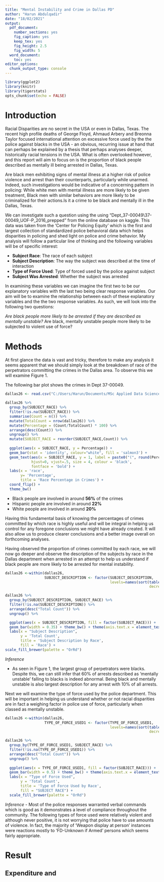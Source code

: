 ---
title: "Mental Instability and Crime in Dallas PD"
author: "Harun Abdulqadir"
date: "18/02/2021"
output:
  pdf_document: 
    number_sections: yes
    fig_caption: yes
    keep_tex: yes
    fig_height: 2.5
    fig_width: 5
  word_document:
    toc: yes
editor_options: 
  chunk_output_type: console
---

```{r setup, include=FALSE}
library(ggplot2)
library(knitr)
library(tigerstats)
opts_chunk$set(echo = FALSE)
```

# Introduction

Racial Disparities are no secret in the USA or even in Dallas, Texas. The recent high profile deaths of George Floyd, Ahmaud Arbery and Breonna Taylor focused international attention on excessive force used by the the police against blacks in the USA - an obvious, recurring issue at hand that can perhaps be explained by a thesis that perhaps analyses deeper, historically racial tensions in the USA. What is often overlooked however, and this report will aim to focus on is the proportion of black people described as mentally ill being arrested in Dallas, Texas.

Are black men exhibiting signs of mental illness at a higher risk of police violence and arrest than their counterparts, particularly while unarmed. Indeed, such investigations would be indicative of a concerning pattern in policing: While white men with mental illness are more likely to be given treatment, Black men with similar behaviors are more likely to be criminalized for their actions.Is it a crime to be black and mentally ill in the Dallas, Texas.

We can investigate such a question using the using "Dept_37-00049\\37-00049_UOF-P_2016_prepped" from the online database on kaggle. This data was taken from the 'Center for Policing Equity' which is the first and largest collection of standardized police behavioral data which helps disparities in policing and shed light on police and crime behavior. My analysis will follow a particular line of thinking and the following variables will be of specific interest:

-   **Subject Race**: The race of each subject
-   **Subject Description**: The way the subject was described at the time of interaction
-   **Type of Force Used**: Type of forced used by the police against subject
-   **Subject Was  Arrested**: Whether the subject was arrested


In examining these variables we can imagine the first two to be our explanatory variables with the last two being clear response variables. Our aim will be to examine the relationship between each of these explanatory variables and the the two response variables. As such, we will look into the following two questions:

*Are black people more likely to be arrested if they are described as mentally unstable?
*Are black, mentally unstable people more likely to be subjected to violent use of force?

\newpage

# Methods

At first glance the data is vast and tricky, therefore to make any analysis it seems apparent that we should simply look at the breakdown of race of the perpetrators committing the crimes in the Dallas area. To observe this we will examine Figure 1.

The following bar plot shows the crimes in Dept 37-00049.

```{r echo=FALSE, paged.print=TRUE, fig.align='left', fig.height=6, fig.width=7}
dallas26 <- read.csv("C:/Users/Harun/Documents/MSc Applied Data Science/MA304 - Exploratory Data Analysis and Data Visualisation/37-00049_UOF-P_2016_prepped.csv", header=TRUE)

dallas26 %>%
  group_by(SUBJECT_RACE) %>%
  filter(!is.na(SUBJECT_RACE)) %>%
  summarise(Count = n()) %>%
  mutate(TotalCount = nrow(dallas26)) %>%
  mutate(Percentage = (Count/TotalCount) * 100) %>%
  arrange(desc(Count)) %>%
  ungroup() %>%
  mutate(SUBJECT_RACE = reorder(SUBJECT_RACE,Count)) %>%
  
  ggplot(aes(x = SUBJECT_RACE, y = Percentage)) +
  geom_bar(stat = 'identity', colour="white", fill = 'salmon3') +
  geom_text(aes(x = SUBJECT_RACE, y = 1, label = paste0("(", round(Percentage, 2)," % )", sep="")),
            hjust=0, vjust=.5, size = 4, colour = 'black', 
            fontface = 'bold') +
  labs(x = 'race',
       y= 'Percentage',
       title = 'Race Percentage in Crimes') +
  coord_flip() + 
  theme_bw()
```

-   Black people are involved in around **56%** of the crimes
-   Hispanic people are involved in around **22%**
-   White people are involved in around **20%**

Having this fundamental basis of knowing the percentages of crimes committed by which race is highly useful and will be integral in helping us control for any foregone conclusions we might have already created. It will also allow us to produce clearer conclusions and a better image overall on forthcoming analyses.

\nextpage

Having observed the proportion of crimes committed by each race, we will now go deeper and observe the description of the subjects by race in the Dallas department when arrested in an attempt to help us understand if black people are more likely to be arrested for mental instability.


```{r fig.width = 6, fig.height = 5, fig.align='center'}

dallas26 <-within(dallas26,
                  SUBJECT_DESCRIPTION <- factor(SUBJECT_DESCRIPTION,
                                                levels=names(sort(table(SUBJECT_DESCRIPTION),
                                                                  decreasing = TRUE))))

dallas26 %>%
  group_by(SUBJECT_DESCRIPTION, SUBJECT_RACE) %>%
  filter(!is.na(SUBJECT_DESCRIPTION)) %>%
  arrange(desc("Total Count")) %>%
  ungroup() %>%

  ggplot(aes(x = SUBJECT_DESCRIPTION, fill = factor(SUBJECT_RACE))) +
  geom_bar(width = 0.35) + theme_bw() + theme(axis.text.x = element_text(angle = 60, hjust = 1)) +
  labs(x = "Subject Description",
       y = 'Total Count',
       title = 'Subject Description by Race',
       fill = 'Race') +
scale_fill_brewer(palette = "OrRd")
```

*Inference*

-   As seen in Figure 1, the largest group of perpetrators were blacks. Despite this, we can still infer that 60% of arrests described as 'mentally unstable' falling to blacks is indeed abnormal. Being black and mentally unstable is also largest description for any arrest with 10% of all arrests.

\nextpage

Next we will examine the type of force used by the police department. This will be important in helping us understand whether or not racial disparities are in fact a weighing factor in police use of force, particularly when classed as mentally unstable.

```{r fig.width = 5, fig.height = 4, fig.align='center'}

dallas26 <-within(dallas26,
                  TYPE_OF_FORCE_USED1 <- factor(TYPE_OF_FORCE_USED1,
                                                levels=names(sort(table(TYPE_OF_FORCE_USED1),
                                                                  decreasing = TRUE))))

dallas26 %>%
  group_by(TYPE_OF_FORCE_USED1, SUBJECT_RACE) %>%
  filter(!is.na(TYPE_OF_FORCE_USED1)) %>%
  arrange(desc("Total Count")) %>%
  ungroup() %>%
  
  ggplot(aes(x = TYPE_OF_FORCE_USED1, fill = factor(SUBJECT_RACE))) +
  geom_bar(width = 0.5) + theme_bw() + theme(axis.text.x = element_text(angle = 60, hjust = 1)) +
  labs(x = "Type of Force Used",
       y = 'Total Count',
       title = 'Type of Force Used by Race',
       fill = "SUBJECT RACE") +
  scale_fill_brewer(palette = "OrRd")
```

*Inference*
-   Most of the police responses warranted verbal commands which is good as it demonstrates a level of compliance throughout the community. The following types of force used were relatively violent and although never positive, it is not worrying that police have to use amounts of violence. In fact, the majority of 'Weapon display at person' instances were reactions mostly to 'FD-Unknown if Armed' persons which seems fairly appropriate. 



# Result

## Expenditure and
